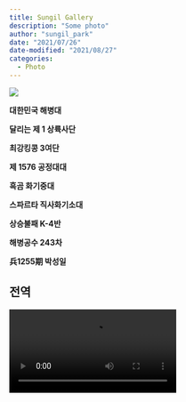 ```yaml
---
title: Sungil Gallery 
description: "Some photo" 
author: "sungil_park" 
date: "2021/07/26" 
date-modified: "2021/08/27" 
categories:
  - Photo 
---
```


![](Gallery/marine1.jpg)

**대한민국 해병대**

**달리는 제 1 상륙사단**

**최강킹콩 3여단**

**제 1576 공정대대**

**흑곰 화기중대**

**스파르타 직사화기소대**

**상승불패 K-4반**

**해병공수 243차**

**兵1255期 박성일**

## 전역

![](/img/rokmc_airborne.mp4){fig-align="center"}
